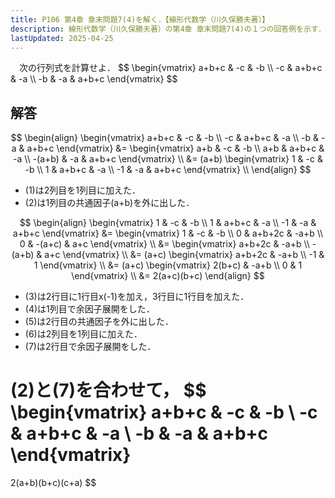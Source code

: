 ```yaml
---
title: P106 第4章 章末問題7(4)を解く．【線形代数学（川久保勝夫著）】
description: 線形代数学（川久保勝夫著）の第4章 章末問題7(4)の１つの回答例を示す．巻末の解答に途中計算がなく，不親切なので記しておく．
lastUpdated: 2025-04-25
---
```


<Card title="問題7(4)">
　次の行列式を計算せよ．
$$
\begin{vmatrix}
a+b+c & -c & -b \\
-c & a+b+c & -a \\
-b & -a & a+b+c 
\end{vmatrix}
$$
</Card>

## 解答
$$
\begin{align}
\begin{vmatrix}
a+b+c & -c & -b \\
-c & a+b+c & -a \\
-b & -a & a+b+c 
\end{vmatrix}
&=
\begin{vmatrix}
a+b & -c & -b \\
a+b & a+b+c & -a \\
-(a+b) & -a & a+b+c 
\end{vmatrix} \\
&=
(a+b)
\begin{vmatrix}
1 & -c & -b \\
1 & a+b+c & -a \\
-1 & -a & a+b+c 
\end{vmatrix} \\
\end{align}
$$
- (1)は2列目を1列目に加えた．
- (2)は1列目の共通因子(a+b)を外に出した．

$$
\begin{align}
\begin{vmatrix}
1 & -c & -b \\
1 & a+b+c & -a \\
-1 & -a & a+b+c 
\end{vmatrix}
&=
\begin{vmatrix}
1 & -c & -b \\
0 & a+b+2c & -a+b \\
0 & -(a+c) & a+c
\end{vmatrix} \\
&=
\begin{vmatrix}
a+b+2c & -a+b \\
-(a+b) & a+c
\end{vmatrix} \\
&=
(a+c)
\begin{vmatrix}
a+b+2c & -a+b \\
-1 & 1 
\end{vmatrix} \\
&=
(a+c)
\begin{vmatrix}
2(b+c) & -a+b \\
0 & 1
\end{vmatrix} \\
&=
2(a+c)(b+c)
\end{align}
$$

- (3)は2行目に1行目x(-1)を加え，3行目に1行目を加えた．
- (4)は1列目で余因子展開をした．
- (5)は2行目の共通因子を外に出した．
- (6)は2列目を1列目に加えた．
- (7)は2行目で余因子展開をした．

(2)と(7)を合わせて，
$$
\begin{vmatrix}
a+b+c & -c & -b \\
-c & a+b+c & -a \\
-b & -a & a+b+c 
\end{vmatrix}
=
2(a+b)(b+c)(c+a)
$$